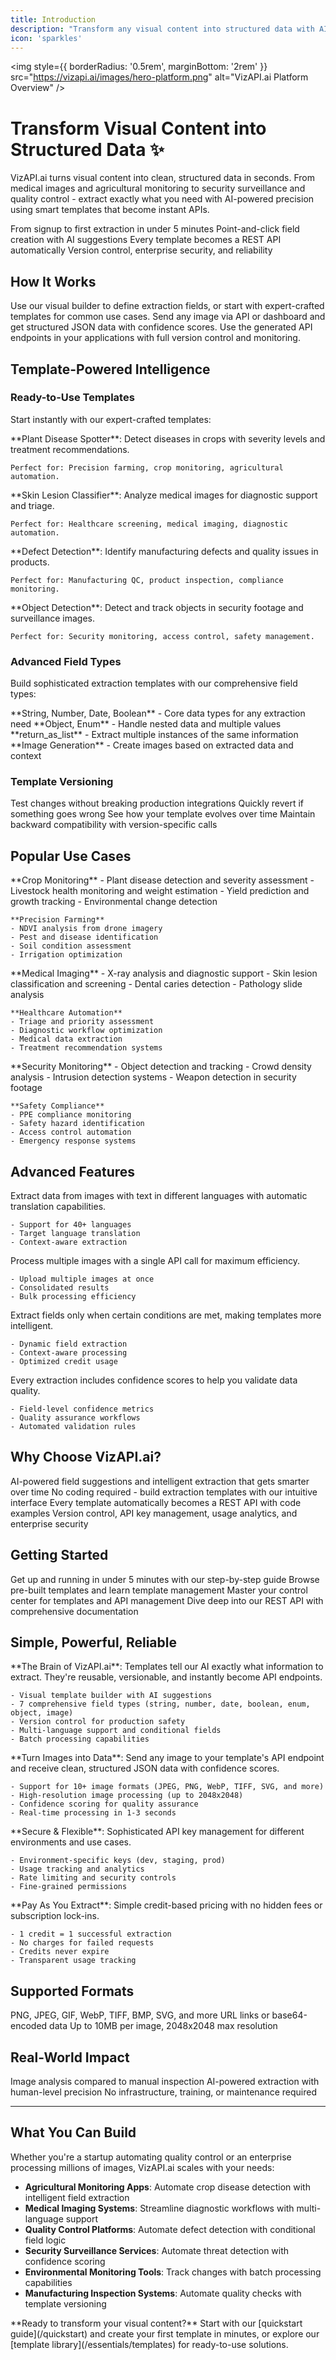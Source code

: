 ```yaml
---
title: Introduction
description: "Transform any visual content into structured data with AI-powered extraction templates"
icon: 'sparkles'
---
```


<img
  style={{ borderRadius: '0.5rem', marginBottom: '2rem' }}
  src="https://vizapi.ai/images/hero-platform.png"
  alt="VizAPI.ai Platform Overview"
/>

# Transform Visual Content into Structured Data ✨

VizAPI.ai turns visual content into clean, structured data in seconds. From medical images and agricultural monitoring to security surveillance and quality control - extract exactly what you need with AI-powered precision using smart templates that become instant APIs.

<CardGroup cols={2}>
  <Card
    title="5-Minute Setup"
    icon="clock"
  >
    From signup to first extraction in under 5 minutes
  </Card>
  <Card
    title="Visual Template Builder"
    icon="sparkles"
  >
    Point-and-click field creation with AI suggestions
  </Card>
  <Card
    title="Instant APIs"
    icon="bolt"
  >
    Every template becomes a REST API automatically
  </Card>
  <Card
    title="Production Ready"
    icon="shield-check"
  >
    Version control, enterprise security, and reliability
  </Card>
</CardGroup>

## How It Works

<Steps>
  <Step title="Create Smart Templates">
    Use our visual builder to define extraction fields, or start with expert-crafted templates for common use cases.
  </Step>
  <Step title="AI-Powered Extraction">
    Send any image via API or dashboard and get structured JSON data with confidence scores.
  </Step>
  <Step title="Integrate & Scale">
    Use the generated API endpoints in your applications with full version control and monitoring.
  </Step>
</Steps>

## Template-Powered Intelligence

### Ready-to-Use Templates

Start instantly with our expert-crafted templates:

<Tabs>
  <Tab title="Agriculture & Farming">
    **Plant Disease Spotter**: Detect diseases in crops with severity levels and treatment recommendations.
    
    Perfect for: Precision farming, crop monitoring, agricultural automation.
  </Tab>
  <Tab title="Medical & Diagnostics">
    **Skin Lesion Classifier**: Analyze medical images for diagnostic support and triage.
    
    Perfect for: Healthcare screening, medical imaging, diagnostic automation.
  </Tab>
  <Tab title="Quality Control">
    **Defect Detection**: Identify manufacturing defects and quality issues in products.
    
    Perfect for: Manufacturing QC, product inspection, compliance monitoring.
  </Tab>
  <Tab title="Security & Surveillance">
    **Object Detection**: Detect and track objects in security footage and surveillance images.
    
    Perfect for: Security monitoring, access control, safety management.
  </Tab>
</Tabs>

### Advanced Field Types

Build sophisticated extraction templates with our comprehensive field types:

<CardGroup cols={2}>
  <Card
    title="Basic Fields"
    icon="text"
  >
    **String, Number, Date, Boolean** - Core data types for any extraction need
  </Card>
  <Card
    title="Complex Fields"
    icon="cube"
  >
    **Object, Enum** - Handle nested data and multiple values
  </Card>
  <Card
    title="Smart Lists"
    icon="list"
  >
    **return_as_list** - Extract multiple instances of the same information
  </Card>
  <Card
    title="AI Images"
    icon="image"
  >
    **Image Generation** - Create images based on extracted data and context
  </Card>
</CardGroup>

### Template Versioning

<CardGroup cols={2}>
  <Card
    title="Safe Testing"
    icon="shield-check"
  >
    Test changes without breaking production integrations
  </Card>
  <Card
    title="Easy Rollback"
    icon="rotate-left"
  >
    Quickly revert if something goes wrong
  </Card>
  <Card
    title="Track Changes"
    icon="timeline"
  >
    See how your template evolves over time
  </Card>
  <Card
    title="API Compatibility"
    icon="link"
  >
    Maintain backward compatibility with version-specific calls
  </Card>
</CardGroup>

## Popular Use Cases

<Tabs>
  <Tab title="Agriculture & Environmental">
    **Crop Monitoring**
    - Plant disease detection and severity assessment
    - Livestock health monitoring and weight estimation
    - Yield prediction and growth tracking
    - Environmental change detection
    
    **Precision Farming**
    - NDVI analysis from drone imagery
    - Pest and disease identification
    - Soil condition assessment
    - Irrigation optimization
  </Tab>
  <Tab title="Medical & Healthcare">
    **Medical Imaging**
    - X-ray analysis and diagnostic support
    - Skin lesion classification and screening
    - Dental caries detection
    - Pathology slide analysis
    
    **Healthcare Automation**
    - Triage and priority assessment
    - Diagnostic workflow optimization
    - Medical data extraction
    - Treatment recommendation systems
  </Tab>
  <Tab title="Security & Safety">
    **Security Monitoring**
    - Object detection and tracking
    - Crowd density analysis
    - Intrusion detection systems
    - Weapon detection in security footage
    
    **Safety Compliance**
    - PPE compliance monitoring
    - Safety hazard identification
    - Access control automation
    - Emergency response systems
  </Tab>
</Tabs>

## Advanced Features

<AccordionGroup>
  <Accordion title="Multi-Language Support" icon="globe">
    Extract data from images with text in different languages with automatic translation capabilities.
    
    - Support for 40+ languages
    - Target language translation
    - Context-aware extraction
  </Accordion>
  
  <Accordion title="Batch Processing" icon="list">
    Process multiple images with a single API call for maximum efficiency.
    
    - Upload multiple images at once
    - Consolidated results
    - Bulk processing efficiency
  </Accordion>
  
  <Accordion title="Conditional Fields" icon="gear">
    Extract fields only when certain conditions are met, making templates more intelligent.
    
    - Dynamic field extraction
    - Context-aware processing
    - Optimized credit usage
  </Accordion>
  
  <Accordion title="Confidence Scoring" icon="gauge">
    Every extraction includes confidence scores to help you validate data quality.
    
    - Field-level confidence metrics
    - Quality assurance workflows
    - Automated validation rules
  </Accordion>
</AccordionGroup>

## Why Choose VizAPI.ai?

<CardGroup cols={2}>
  <Card
    title="Smart Templates"
    icon="brain"
    color="#10b981"
  >
    AI-powered field suggestions and intelligent extraction that gets smarter over time
  </Card>
  <Card
    title="Visual Builder"
    icon="palette"
    color="#3b82f6"
  >
    No coding required - build extraction templates with our intuitive interface
  </Card>
  <Card
    title="Instant APIs"
    icon="bolt"
    color="#f59e0b"
  >
    Every template automatically becomes a REST API with code examples
  </Card>
  <Card
    title="Enterprise Ready"
    icon="building"
    color="#8b5cf6"
  >
    Version control, API key management, usage analytics, and enterprise security
  </Card>
</CardGroup>

## Getting Started

<CardGroup cols={2}>
  <Card
    title="Quick Start Guide"
    icon="rocket"
    href="/quickstart"
  >
    Get up and running in under 5 minutes with our step-by-step guide
  </Card>
  <Card
    title="Template Library"
    icon="book-open"
    href="/essentials/templates"
  >
    Browse pre-built templates and learn template management
  </Card>
  <Card
    title="Dashboard Tour"
    icon="gauge"
    href="/essentials/dashboard"
  >
    Master your control center for templates and API management
  </Card>
  <Card
    title="API Reference"
    icon="code"
    href="/api-reference/introduction"
  >
    Dive deep into our REST API with comprehensive documentation
  </Card>
</CardGroup>

## Simple, Powerful, Reliable

<AccordionGroup>
  <Accordion title="Templates" icon="wand-magic-sparkles">
    **The Brain of VizAPI.ai**: Templates tell our AI exactly what information to extract. They're reusable, versionable, and instantly become API endpoints.
    
    - Visual template builder with AI suggestions
    - 7 comprehensive field types (string, number, date, boolean, enum, object, image)
    - Version control for production safety
    - Multi-language support and conditional fields
    - Batch processing capabilities
  </Accordion>
  
  <Accordion title="Extractions" icon="download">
    **Turn Images into Data**: Send any image to your template's API endpoint and receive clean, structured JSON data with confidence scores.
    
    - Support for 10+ image formats (JPEG, PNG, WebP, TIFF, SVG, and more)
    - High-resolution image processing (up to 2048x2048)
    - Confidence scoring for quality assurance
    - Real-time processing in 1-3 seconds
  </Accordion>
  
  <Accordion title="API Keys" icon="key">
    **Secure & Flexible**: Sophisticated API key management for different environments and use cases.
    
    - Environment-specific keys (dev, staging, prod)
    - Usage tracking and analytics
    - Rate limiting and security controls
    - Fine-grained permissions
  </Accordion>
  
  <Accordion title="Credits" icon="coins">
    **Pay As You Extract**: Simple credit-based pricing with no hidden fees or subscription lock-ins.
    
    - 1 credit = 1 successful extraction
    - No charges for failed requests
    - Credits never expire
    - Transparent usage tracking
  </Accordion>
</AccordionGroup>

## Supported Formats

<CardGroup cols={3}>
  <Card
    title="Image Formats"
    icon="image"
  >
    PNG, JPEG, GIF, WebP, TIFF, BMP, SVG, and more
  </Card>
  <Card
    title="Input Methods"
    icon="upload"
  >
    URL links or base64-encoded data
  </Card>
  <Card
    title="File Limits"
    icon="file"
  >
    Up to 10MB per image, 2048x2048 max resolution
  </Card>
</CardGroup>

## Real-World Impact

<CardGroup cols={3}>
  <Card
    title="10x Faster"
    icon="gauge-high"
  >
    Image analysis compared to manual inspection
  </Card>
  <Card
    title="99.5% Accuracy"
    icon="bullseye"
  >
    AI-powered extraction with human-level precision
  </Card>
  <Card
    title="Zero Setup"
    icon="check"
  >
    No infrastructure, training, or maintenance required
  </Card>
</CardGroup>

---

## What You Can Build

Whether you're a startup automating quality control or an enterprise processing millions of images, VizAPI.ai scales with your needs:

- **Agricultural Monitoring Apps**: Automate crop disease detection with intelligent field extraction
- **Medical Imaging Systems**: Streamline diagnostic workflows with multi-language support  
- **Quality Control Platforms**: Automate defect detection with conditional field logic
- **Security Surveillance Services**: Automate threat detection with confidence scoring
- **Environmental Monitoring Tools**: Track changes with batch processing capabilities
- **Manufacturing Inspection Systems**: Automate quality checks with template versioning

<Note>
**Ready to transform your visual content?** Start with our [quickstart guide](/quickstart) and create your first template in minutes, or explore our [template library](/essentials/templates) for ready-to-use solutions.
</Note>

